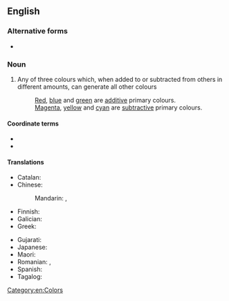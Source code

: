 ==English==

===Alternative forms===
* {{l|en|primary color}} {{lb|en|American spelling}}

===Noun===
{{wikipedia|primary color}}
{{en-noun}}

# Any of three colours which, when added to or subtracted from others in different amounts, can generate all other colours
#: [[red|Red]], [[blue]] and [[green]] are [[additive]] primary colours.
#: [[magenta|Magenta]], [[yellow]] and [[cyan]] are [[subtractive]] primary colours.

====Coordinate terms====
* {{l|en|secondary colour}}
* {{l|en|tertiary colour}}

====Translations====
{{trans-top|any of three colours which can generate all other colours}}
* Catalan: {{t|ca|color primari|m}}
* Chinese:
*: Mandarin: {{t+|cmn|原色|tr=yuánsè|sc=Hani}}, {{t|cmn|基色|tr=jīsè}}
* Finnish: {{t+|fi|pääväri}}
* Galician: {{t|gl|cor primaria|f}}
* Greek: {{t|el|βασικό χρώμα|n|sc=Grek}}
{{trans-mid}}
* Gujarati: {{t|gu|મૂળ રંગ}}
* Japanese: {{t+|ja|原色|tr=げんしょく, genshoku}}
* Maori: {{t|mi|tae mātāmua}}
* Romanian: {{t|ro|culoare primară|f}}, {{t+|ro|culoare fundamentală|f}}
* Spanish: {{t|es|color primario|m}}
* Tagalog: {{t|tl|pangunahing kulay}}
{{trans-bottom}}

[[Category:en:Colors]]